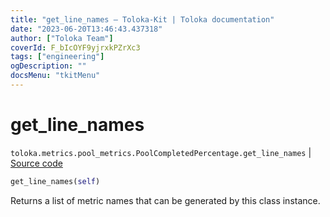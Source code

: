 ```yaml
---
title: "get_line_names — Toloka-Kit | Toloka documentation"
date: "2023-06-20T13:46:43.437318"
author: ["Toloka Team"]
coverId: F_bIcOYF9yjrxkPZrXc3
tags: ["engineering"]
ogDescription: ""
docsMenu: "tkitMenu"
---
```


# get_line_names

`toloka.metrics.pool_metrics.PoolCompletedPercentage.get_line_names` | [Source code](https://github.com/Toloka/toloka-kit/blob/v1.2.0/src/metrics/pool_metrics.py#L195)

```python
get_line_names(self)
```

Returns a list of metric names that can be generated by this class instance.